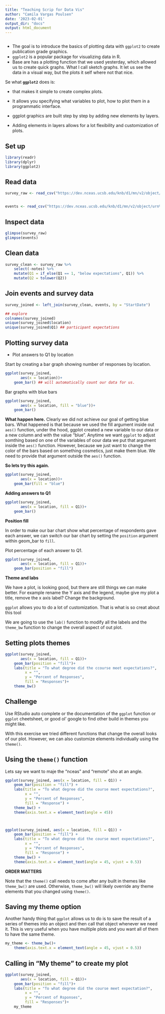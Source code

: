 ```yaml
---
title: "Teaching Scrip for Data Vis"
author: "Camila Vargas Poulsen"
date: '2023-02-01'
output_dir: "docs"
output: html_document
---
```


```r
 
```

- The goal is to introduce the basics of plotting data with `ggplot2` to create publication grade graphics.
- `ggplot2` is a popular package for visualizing data in R.
- Base are has a plotting function that we used yesterday, which allowed us to create quick graphs. What I call sketch graphs. It let us see the data in a visual way, but the plots it self where not that nice.

Se what **`ggplot2`** does is:

- that makes it simple to create complex plots.

- It allows you specifying what variables to plot, how to plot them in a programmatic interface.

- ggplot graphics are built step by step by adding new elements by layers. 

- Adding elements in layers allows for a lot flexibility and customization of plots.


## Set up

```r

library(readr)
library(dplyr)
library(ggplot2)

```



## Read data

```r
survey_raw <- read_csv("https://dev.nceas.ucsb.edu/knb/d1/mn/v2/object/urn%3Auuid%3A71cb8d0d-70d5-4752-abcd-e3bcf7f14783", show_col_types = FALSE)


events <- read_csv("https://dev.nceas.ucsb.edu/knb/d1/mn/v2/object/urn%3Auuid%3A0a1dd2d8-e8db-4089-a176-1b557d6e2786", show_col_types = FALSE)
```

## Inspect data
```r
glimpse(survey_raw)
glimpse(events)
```


## Clean data
 
```r
survey_clean <- survey_raw %>% 
    select(-notes) %>% 
    mutate(Q1 = if_else(Q1 == 1, "below expectations", Q1)) %>% 
    mutate(Q2 = tolower(Q2))
```
 

## Join events and survey data

```r
survey_joined <- left_join(survey_clean, events, by = "StartDate")

## explore
colnames(survey_joined)
unique(survey_joined$location)
unique(survey_joined$Q1) ## participant expectations
```

## Plotting survey data

- Plot answers to Q1 by location

Start by creating a bar graph showing number of responses by location.

```r
ggplot(survey_joined,
       aes(x = location))+
    geom_bar() ## will automatically count our data for us.

```

Bar graphs with blue bars

```r
ggplot(survey_joined,
       aes(x = location, fill = "blue"))+
    geom_bar()
```

**What happen here.**
Clearly we did not achieve our goal of getting blue bars.
What happened is that because we used the fill argument inside out `aes()` function, under the hood, ggplot created a new variable to our data or a new column and with the value "blue". Anytime we want `ggplot` to adjust somthing based on one of the variables of oour data we put that argument inside the `aes()` function. However, because we just want to change the color of the bars based on something cosmetics, just make them blue. We need to provide that argument outside the `aes()` function.


**So lets try this again.**

```r
ggplot(survey_joined,
       aes(x = location))+
    geom_bar(fill = "blue")
```

**Adding answers to Q1**

```r
ggplot(survey_joined,
       aes(x = location, fill = Q1))+
    geom_bar()
```

**Position fill**

In order to make our bar chart show what percentage of respondents gave each answer, we can switch our bar chart by setting the `position` argument within geom_bar to `fill`.
 
Plot percentage of each answer to Q1.

```r
ggplot(survey_joined,
       aes(x = location, fill = Q1))+
    geom_bar(position = "fill")
```


**Theme and labs**

We have a plot, is looking good, but there are still things we can make better. For example rename the Y axis and the legend, maybe give my plot a title, remove the x axis label? Change the background.

`ggplot` allows you to do a lot of customization. That is what is so creat about this tool

We are going to use the `lab()` function to modify all the labels and the `theme_bw` function to change the overall aspect of out plot.

## Setting plots themes

```r
ggplot(survey_joined,
       aes(x = location, fill = Q1))+
    geom_bar(position = "fill")+
    labs(title = "To what degree did the ccourse meet expectations?",
         x = "",
         y = "Percent of Responses",
         fill = "Responses")+
    theme_bw()
```
 
## Challenge
Use RStudio auto complete or the documentation of the `ggplot` function or `ggplot` cheetsheet, or good ol' google to find other build in themes you might like.
 

With this exercise we tried different functions that change the overall looks of our plot. However, we can also customize elements individually using the `theme()`.

## Using the `theme()` function

Lets say we want to maje the "nceas" and "remote" sho at an angle.

```r
ggplot(survey_joined, aes(x = location, fill = Q1)) +
    geom_bar(position = "fill") +
    labs(title = "To what degree did the course meet expectations?",
         x = "",
         y = "Percent of Responses",
         fill = "Response") +
    theme_bw() +
    theme(axis.text.x = element_text(angle = 45))



ggplot(survey_joined, aes(x = location, fill = Q1)) +
    geom_bar(position = "fill") +
    labs(title = "To what degree did the course meet expectations?",
         x = "",
         y = "Percent of Responses",
         fill = "Response") +
    theme_bw() +
    theme(axis.text.x = element_text(angle = 45, vjust = 0.5))
```

**ORDER MATTERS**

Note that the `theme()` call needs to come after any built in themes like `theme_bw()` are used. Otherwise, `theme_bw()` will likely override any theme elements that you changed using `theme()`.

## Saving my theme option
Another handy thing that `ggplot` allows us to do is to save the result of a series of themes into an object and then call that object whenever we need it. This is very useful when you have multiple plots and you want all of them to have the same theme. 

```r
my_theme <- theme_bw()+
    theme(axis.text.x = element_text(angle = 45, vjust = 0.5))
```


## Calling in "My theme" to create my plot

```r
ggplot(survey_joined,
       aes(x = location, fill = Q1))+
    geom_bar(position = "fill")+
    labs(title = "To what degree did the course meet expectation?",
         x = "",
         y = "Percent of Rsponses",
         fill = "Responses")+
    my_theme
```





 
 
